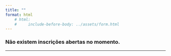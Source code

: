 ```yaml
---
title: ""
format: html
    # html:
    #     include-before-body: ../assets/form.html
---
```


### Não existem inscrições abertas no momento.

---